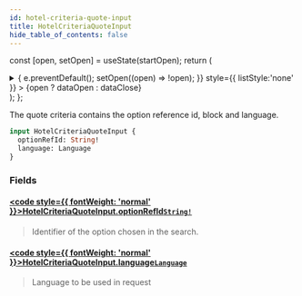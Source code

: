 ```yaml
---
id: hotel-criteria-quote-input
title: HotelCriteriaQuoteInput
hide_table_of_contents: false
---
```






const [open, setOpen] = useState(startOpen);
return (
<details {...(open ? { open: true } : {})} className="details" style={{ border:'none', boxShadow:'none', background:'var(--ifm-background-color)' }}>
<summary
onClick={(e) => {
e.preventDefault();
setOpen((open) => !open);
}}
style={{ listStyle:'none' }} >
{open ? dataOpen : dataClose}
</summary>
{open && children}
</details>
);
};

The quote criteria contains the option reference id, block and language.

```graphql
input HotelCriteriaQuoteInput {
  optionRefId: String!
  language: Language
}
```

### Fields

#### [<code style={{ fontWeight: 'normal' }}>HotelCriteriaQuoteInput.<b>optionRefId</b></code>](#)<Bullet />[`String!`](/api/scalars/string) <Badge class="badge badge--secondary" text="non-null"/> <Badge class="badge badge--secondary" text="scalar"/>

> Identifier of the option chosen in the search.

#### [<code style={{ fontWeight: 'normal' }}>HotelCriteriaQuoteInput.<b>language</b></code>](#)<Bullet />[`Language`](/api/scalars/language) <Badge class="badge badge--secondary" text="scalar"/>

> Language to be used in request
